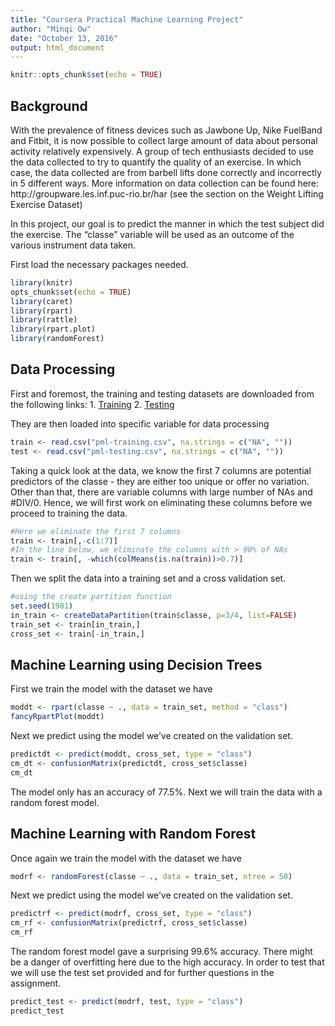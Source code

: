 ```yaml
---
title: "Coursera Practical Machine Learning Project"
author: "Minqi Ow"
date: "October 13, 2016"
output: html_document
---
```


```r
knitr::opts_chunk$set(echo = TRUE)
```

## Background

With the prevalence of fitness devices such as Jawbone Up, Nike FuelBand and Fitbit, it is now possible to collect large amount of data about personal activity relatively expensively. A group of tech enthusiasts decided to use the data collected to try to quantify the quality of an exercise. In which case, the data collected are from barbell lifts done correctly and incorrectly in 5 different ways. More information on data collection can be found here: http://groupware.les.inf.puc-rio.br/har (see the section on the Weight Lifting Exercise Dataset)

In this project, our goal is to predict the manner in which the test subject did the exercise. The "classe" variable will be used as an outcome of the various instrument data taken. 

First load the necessary packages needed.
```r
library(knitr)
opts_chunk$set(echo = TRUE)
library(caret)
library(rpart)
library(rattle)
library(rpart.plot)
library(randomForest)
```

## Data Processing

First and foremost, the training and testing datasets are downloaded from the following links:
1. [Training](https://d396qusza40orc.cloudfront.net/predmachlearn/pml-training.csv)
2. [Testing](https://d396qusza40orc.cloudfront.net/predmachlearn/pml-testing.csv)

They are then loaded into specific variable for data processing

```r
train <- read.csv("pml-training.csv", na.strings = c("NA", ""))
test <- read.csv("pml-testing.csv", na.strings = c("NA", ""))
```

Taking a quick look at the data, we know the first 7 columns are potential predictors of the classe - they are either too unique or offer no variation.
Other than that, there are variable columns with large number of NAs and #DIV/0.  Hence, we will first work on eliminating these columns before we proceed to training the data.

```r
#Here we eliminate the first 7 columns
train <- train[,-c(1:7)]
#In the line below, we eliminate the columns with > 90% of NAs
train <- train[, -which(colMeans(is.na(train))>0.7)]
```

Then we split the data into a training set and a cross validation set.

```r
#using the create partition function
set.seed(1981)
in_train <- createDataPartition(train$classe, p=3/4, list=FALSE)
train_set <- train[in_train,]
cross_set <- train[-in_train,]
```

## Machine Learning using Decision Trees

First we train the model with the dataset we have
```r
moddt <- rpart(classe ~ ., data = train_set, method = "class")
fancyRpartPlot(moddt)
```

Next we predict using the model we've created on the validation set.

```r
predictdt <- predict(moddt, cross_set, type = "class")
cm_dt <- confusionMatrix(predictdt, cross_set$classe)
cm_dt
```

The model only has an accuracy of 77.5%. Next we will train the data with a random forest model.

## Machine Learning with Random Forest

Once again we train the model with the dataset we have
```r
modrf <- randomForest(classe ~ ., data = train_set, ntree = 50)
```

Next we predict using the model we've created on the validation set.

```r
predictrf <- predict(modrf, cross_set, type = "class")
cm_rf <- confusionMatrix(predictrf, cross_set$classe)
cm_rf
```

The random forest model gave a surprising 99.6% accuracy. There might be a danger of overfitting here due to the high accuracy. In order to test that we will use the test set provided and for further questions in the assignment.

```r
predict_test <- predict(modrf, test, type = "class")
predict_test
```